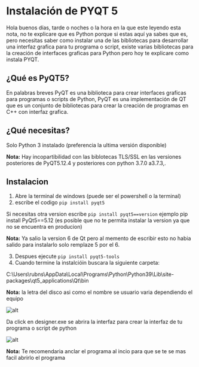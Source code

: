 # Instalación de PYQT 5

Hola buenos días, tarde o noches o la hora en  la que este leyendo esta nota,
no te explicare que es Python porque si estas aquí ya sabes que es,
pero necesitas saber como instalar una de las bibliotecas 
para desarrollar una interfaz grafica para tu programa o script, 
existe varias bibliotecas para la creación de interfaces graficas
para Python pero hoy te explicare como instala PYQT. 

## ¿Qué es PyQT5?

En palabras breves PyQT es una biblioteca para crear interfaces graficas para programas o scripts de Python, PyQT es una implementación de QT que es un conjunto de bibliotecas para crear la creación de programas en C++ con interfaz grafica.

## ¿Qué necesitas?

Solo Python 3 instalado (preferencia la ultima versión disponible)

**Nota:** Hay incopartibilidad con las biblotecas TLS/SSL en las versiones posteriores de PyQT5.12.4 y posteriores con python 3.7.0 a3.7.3,.

## Instalacion

1. Abre la terminal de windows (puede ser el powershell o la terminal)
2. escribe el codigo ``` pip install pyqt5 ```  

Si necesitas otra version  escribe ``` pip install pyqt5==version ``` ejemplo pip install PyQt5==5.12 (es posible que no te permita instalar la version ya que no se encuentra en producion)

**Nota:** Ya salio la version 6 de Qt pero al memento de escribir esto no habia salido para instalarlo solo remplaze 5 por el 6.

3. Despues ejecute ```pip install pyqt5-tools```
4. Cuando termine la instalcióin buscara la siguiente carpeta:

C:\Users\rubns\AppData\Local\Programs\Python\Python39\Lib\site-packages\qt5_applications\Qt\bin

**Nota:** la letra del disco asi como el nombre se usuario varia dependiendo el equipo

![alt](https://user-images.githubusercontent.com/43524461/135546335-8e850685-fb12-4a3a-88cc-b10b885a2592.png)

Da click en designer.exe se abrira la interfaz para crear la interfaz de tu programa o script de python


![alt](https://user-images.githubusercontent.com/43524461/135546385-4e6f19e2-8cfa-4ab7-871f-6fa7908c24a4.png)

**Nota:** Te recomendaria anclar el programa al incio para que se te se mas facil abrirlo el programa

